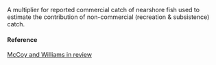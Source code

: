 A multiplier for reported commercial catch of nearshore fish used to estimate the contribution of non-commercial (recreation & subsistence) catch.

#### Reference

[McCoy and Williams in review](NA)